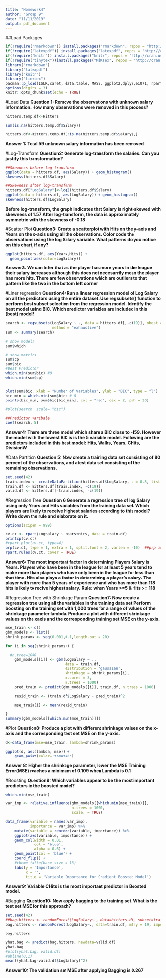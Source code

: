 ---
title: "Homework4"
author: "Group 9"
date: "11/11/2019"
output: pdf_document
---

##Load Packages
```{r setup, include=FALSE}
if(!require("rmarkdown")) install.packages("rmarkdown", repos = "http://cran.us.r-project.org")
if(!require("latexpdf")) install.packages("latexpdf", repos = "http://cran.us.r-project.org")
if(!require("knitr")) install.packages("knitr", repos = "http://cran.us.r-project.org")
if(!require("tinytex"))install.packages("MiKTex", repos = "http://cran.us.r-project.org")
library("rmarkdown")
library("latexpdf")
library("knitr")
library("tinytex")
pacman::p_load(ISLR,caret, data.table, MASS, ggplot2,dplyr,e1071, rpart, rpart.plot,leaps,gbm,randomForest)
options(digits = 3)
knitr::opts_chunk$set(echo = TRUE)

```
#Load Data
**Question 1:  Remove the observations with unknown salary information. How many observations were removed in this process? **
```{r Load & Clean Data}
hitters.temp.df<-Hitters

sum(is.na(hitters.temp.df$Salary))

hitters.df<-hitters.temp.df[!is.na(hitters.temp.df$Salary),]

```
**Answer 1: Total 59 unknown salary information has been removed**

#Log-Transform
**Question2: Generate log-transform the salaries. Can you justify this transformation? **
```{r }
##Skewness before log-transform
ggplot(data = hitters.df, aes(Salary)) + geom_histogram()
skewness(hitters.df$Salary)

##Skewness after log-transform
hitters.df["LogSalary"]<-log2(hitters.df$Salary)
ggplot(data = hitters.df, aes(LogSalary)) + geom_histogram()
skewness(hitters.df$LogSalary)
```
**Before log-transform, the graph indicates that Salary is right-skewed with skewness of 1.57 **
**After log-transform, the data is approximately symmetric with the skewness of -0.18**

#Scatter Plot
**Question3: Create a scatterplot with Hits on the y-axis and Years on the x-axis using all the observations. Color code the observations using the log Salary variable. What patterns do you notice on this chart, if any? **

```{r scatterplot}
ggplot(hitters.df, aes(Years,Hits)) +
  geom_point(aes(color=LogSalary)) 
```
**Answer3: We can infer that as the player has more years in the league their salary increases although this does not necesarrily mean the player has more hits. There are few observations which are outliers to that pattern like the two in the bottom left corner**

#Liner regression
**Question4: Run a linear regression model of Log Salary on all the predictors using the entire dataset. Use regsubsets() function to perform best subset selection from the regression model. Identify the best model using BIC. Which predictor variables are included in this (best) model?**

```{r}

search <- regsubsets(LogSalary ~ ., data = hitters.df[,-c(19)], nbest = 1, nvmax = dim(hitters.df)[2]-1,
                     method = "exhaustive")
sum <- summary(search)

# show models
sum$which

# show metrics
sum$cp
sum$bic
#Best Predictor
which.min(sum$bic) #8
which.min(sum$cp)


plot(sum$bic, xlab = "Number of Variables", ylab = "BIC", type = "l")
bic_min = which.min(sum$bic) # 8
points(bic_min, sum$bic[bic_min], col = "red", cex = 2, pch = 20)

#plot(search, scale= "bic")

##Predictor varibale
coef(search, 5)
```
**Answer4:  There are three model which share a BIC close to -159. However the model with the lowest BIC is is the 5 variable model.**
**Following are the predictors included in this best model:**
**Hits, Walks, Years, CHits, DivisionW **


#Data Partition
**Question 5: Now create a training data set consisting of 80 percent of the observations, and atest data set consisting of the remaining observations.**
```{r}
set.seed(42)
train.index <- createDataPartition(hitters.df$LogSalary, p = 0.8, list = FALSE)
train.df <- hitters.df[train.index, -c(19)]
valid.df <- hitters.df[-train.index, -c(19)]
```

#Regression Tree
**Question 6:Generate a regression tree of log Salary using only Years and Hits variables from the training data set. Which players are likely to receive highest salaries according to this model? Write down the rule and elaborate on it.**

```{r}
options(scipen = 999)

cv.ct <- rpart(LogSalary ~ Years+Hits, data = train.df)
printcp(cv.ct)
#rpart.plot(cv.ct, type=4)
prp(cv.ct, type = 1, extra = 1, split.font = 2, varlen = -10)  ##prp is different version of rpart.plot
rpart.rules(cv.ct, cover = TRUE)
```

**Answer6: The most important factor in determining Players Salary is Years. Players who have been in the league for at least 5 years tend to make more than players who have only been in the league for less than that time. Hits also plays a factor in determining a player’s salary.**
**The player with more than 5 years of experience and who has more than 118 hits is ikely to recive highest salary.**
**Rule: when Years >=5 & Hits >= 118**


#Regression Tree with Shrinkage Param
**Question7: Now create a regression tree using all the variables in the training data set.Perform boosting on the training set with 1,000 trees for a range of values of the shrinkage parameter lambda. Produce a plot with different shrinkage values on the xaxis and the corresponding training set MSE on the y-axis.**
```{r}
mse_train <- c()
gbm_models <- list()
shrink_params <- seq(0.001,0.1,length.out = 20)

for (i in seq(shrink_params)) {

  #n.tree=1000
    gbm_models[[i]] <- gbm(LogSalary ~ ., 
                           data = train.df, 
                           distribution = 'gaussian',
                           shrinkage = shrink_params[i], 
                           n.cores = 3, 
                           n.trees = 1000)
    pred_train <- predict(gbm_models[[i]], train.df, n.trees = 1000)
    
    resid_train <- (train.df$LogSalary - pred_train)^2

    mse_train[i] <- mean(resid_train)

}
summary(gbm_models[[which.min(mse_train)]])


```


#Plot
**Question8: Produce a plot with different shrinkage values on the x-axis and the corresponding test set MSE on the y-axis.**
```{r}
d<-data_frame(mse=mse_train, lambda=shrink_params)

ggplot(d, aes(lambda, mse)) + 
    geom_point(color='tomato2')


```
**Answer 8: Higher the shrinkage parameter, lower the MSE**
**Training Error(MSE) reaches a minimum of 0.109 when Lambda is 0.1**

#Boosting
**Question9: Which variables appear to be the most important predictors in the boosted model?**

```{r}

which.min(mse_train)

var_imp <- relative.influence(gbm_models[[which.min(mse_train)]], 
                              n.trees = 1000,
                              scale. = TRUE)

data_frame(variable = names(var_imp),
           importance = var_imp) %>%
    mutate(variable = reorder(variable, importance)) %>%
    ggplot(aes(variable, importance)) + 
    geom_col(width = 0.01, 
             col = 'blue', 
             alpha = 0.6) + 
    geom_point(col = 'blue') +
    coord_flip() +
    #theme_tufte(base_size = 13)
    labs(y = 'Importance', 
         x = '', 
         title = 'Variable Importance for Gradient Boosted Model')

```
**Answer9: Variable CHits is the most important predictor in Boosted model.**

#Bagging
**Question10: Now apply bagging to the training set. What is the test set MSE for this approach?**
```{r}
set.seed(42)
##bag.hitters <- randomForest(LogSalary~., data=hitters.df, subset=train.df, mtry = 19, importance = TRUE)  # mtry: number of predictors
bag.hitters <- randomForest(LogSalary~., data=train.df, mtry = 19, importance = TRUE)  # mtry: number of predictors

bag.hitters

yhat.bag <- predict(bag.hitters, newdata=valid.df)
yhat.bag
#plot(yhat.bag, valid.df)
#abline(0,1)
mean((yhat.bag-valid.df$LogSalary)^2)
```
**Answer10: The validation set MSE after applying Bagging is 0.267**

